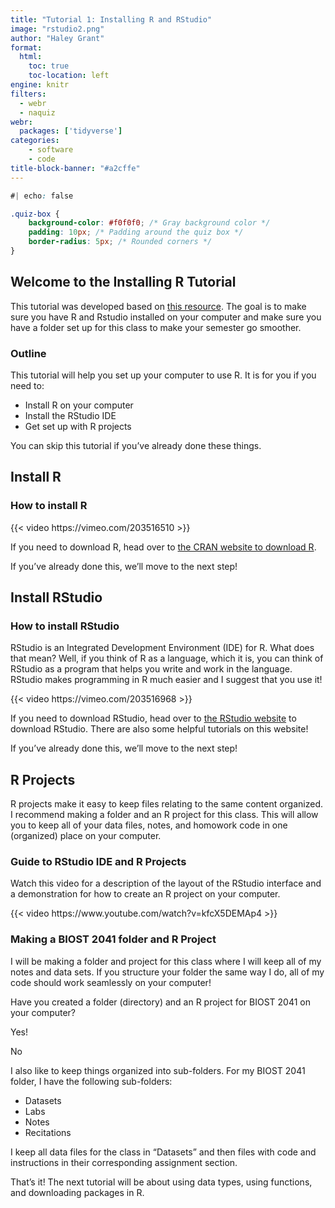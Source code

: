 ```yaml
---
title: "Tutorial 1: Installing R and RStudio"
image: "rstudio2.png"
author: "Haley Grant"
format: 
  html:
    toc: true
    toc-location: left
engine: knitr
filters: 
  - webr
  - naquiz
webr:
  packages: ['tidyverse']
categories:
    - software
    - code
title-block-banner: "#a2cffe"
---
```


```css
#| echo: false

.quiz-box {
    background-color: #f0f0f0; /* Gray background color */
    padding: 10px; /* Padding around the quiz box */
    border-radius: 5px; /* Rounded corners */
}
```

## Welcome to the Installing R Tutorial

This tutorial was developed based on [this resource](https://github.com/rstudio/learnr/tree/main/inst/tutorials/ex-setup-r/ex-setup-r.Rmd). The goal is to make sure you have R and Rstudio installed on your computer and make sure you have a folder set up for this class to make your semester go smoother.

### Outline

This tutorial will help you set up your computer to use R. It is for you if you need to:

-   Install R on your computer
-   Install the RStudio IDE
-   Get set up with R projects

You can skip this tutorial if you've already done these things.

## Install R

### How to install R

{{< video https://vimeo.com/203516510 >}}

If you need to download R, head over to [the CRAN website to download R](http://cloud.r-project.org).

If you've already done this, we'll move to the next step!

## Install RStudio

### How to install RStudio

RStudio is an Integrated Development Environment (IDE) for R. What does that mean? Well, if you think of R as a language, which it is, you can think of RStudio as a program that helps you write and work in the language. RStudio makes programming in R much easier and I suggest that you use it!

{{< video https://vimeo.com/203516968 >}}

If you need to download RStudio, head over to [the RStudio website](www.rstudio.com/download) to download RStudio. There are also some helpful tutorials on this website!

If you've already done this, we'll move to the next step!

## R Projects

R projects make it easy to keep files relating to the same content organized. I recommend making a folder and an R project for this class. This will allow you to keep all of your data files, notes, and homowork code in one (organized) place on your computer.

### Guide to RStudio IDE and R Projects

Watch this video for a description of the layout of the RStudio interface and a demonstration for how to create an R project on your computer.

{{< video https://www.youtube.com/watch?v=kfcX5DEMAp4 >}}

### Making a BIOST 2041 folder and R Project

I will be making a folder and project for this class where I will keep all of my notes and data sets. If you structure your folder the same way I do, all of my code should work seamlessly on your computer!

::: quiz-box
::: question
Have you created a folder (directory) and an R project for BIOST 2041 on your computer?

::: choices
::: {.choice .correct-choice}
Yes!
:::

::: choice
No
:::
:::
:::
:::

I also like to keep things organized into sub-folders. For my BIOST 2041 folder, I have the following sub-folders:

-   Datasets
-   Labs
-   Notes
-   Recitations

I keep all data files for the class in "Datasets" and then files with code and instructions in their corresponding assignment section.

That's it! The next tutorial will be about using data types, using functions, and downloading packages in R.
